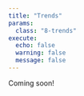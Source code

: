 ```yaml
---
title: "Trends"
params:
  class: "8-trends"
execute:
  echo: false
  warning: false
  message: false
---
```


Coming soon!